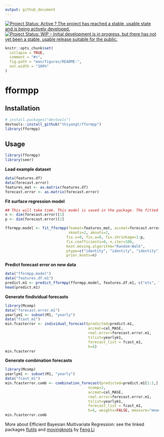 ```yaml
---
output: github_document
---
```


[![Project Status: Active ? The project has reached a stable, usable state and is being actively developed.](http://www.repostatus.org/badges/latest/active.svg)](http://www.repostatus.org/#active) 
[![Project Status: WIP – Initial development is in progress, but there has not yet been a stable, usable release suitable for the public.](https://www.repostatus.org/badges/latest/wip.svg)](https://www.repostatus.org/#wip)

<!-- README.md is generated from README.Rmd. Please edit that file -->

```r
knitr::opts_chunk$set(
  collapse = TRUE,
  comment = "#>",
  fig.path = "man/figures/README-",
  out.width = "100%"
)
```

# fformpp 


## Installation


```r
# install.packages("devtools")
devtools::install_github("thiyangt/fformpp")
library(fformpp)
```

## Usage

```r
library(fformpp)
library(seer)
```

**Load example dataset**

```r
data(features.df)
data(forecast.error)
features_mat <- as.matrix(features.df)
forecast.error <- as.matrix(forecast.error)
```

**Fit surface regression model**

```r
## This will take time. This model is saved in the package. The fitted model is  saved into the package for easy references.
n <- dim(forecast.error)[1]
p <- dim(forecast.error)[2]

fformpp.model <- fit_fformpp(feamat=features_mat, accmat=forecast.error, 
                             sknots=2, aknots=2,
                            fix.s=0, fix.a=0, fix.shrinkage=1:p,            fix.covariance=0,
                            fix.coefficients=0, n.iter=100,
                            knot.moving.algorithm="Random-Walk",
                            ptype=c("identity", "identity", "identity"),
                            prior.knots=n)


```

**Predict forecast error on new data**

```r
data("fformpp.model")
data("features.df.m1")
predict.m1 <- predict_fformpp(fformpp.model, features.df.m1, c("ets", "arima", "rw", "rwd", "wn", "theta", "nn"), log=FALSE, final.estimate=median)
head(predict.m1)
```

**Generate findividual forecasts**

```r
library(Mcomp)
data("forecast.error.m1")
yearlym1 <- subset(M1, "yearly")
data("fcast_m1")
min.fcasterror <- individual_forecast(predicted=predict.m1, 
                                      accmat=cal_MASE, 
                                      real.error=forecast.error.m1, 
                                      tslist=yearlym1, 
                                      forecast_list = fcast_m1,
                                      h=6)
min.fcasterror
```

**Generate combination forecasts**

```r
library(Mcomp)
yearlym1 <- subset(M1, "yearly")
data("fcast_m1")
min.fcasterror.comb <- combination_forecast(predicted=predict.m1[1:2,], 
                                      ncomp=2,
                                      accmat=cal_MASE, 
                                      real.error=forecast.error.m1, 
                                      tslist=yearlym1, 
                                      forecast_list = fcast_m1,
                                      h=6, weights=FALSE, measure="mean")
min.fcasterror.comb
```

More about Efficient Bayesian Multivariate Regression: see the linked packages [flutils](https://github.com/feng-li/flutils) and [movingknots](https://github.com/feng-li/movingknots) 
by [Feng Li](https://github.com/feng-li)
